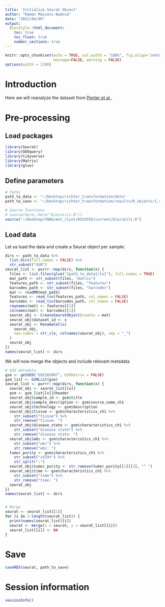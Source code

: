 ```yaml
---
title: 'Initialize Seurat Object'
author: "Ramon Massoni-Badosa"
date: "2021/04/09"
output: 
  BiocStyle::html_document:
    toc: true
    toc_float: true
    number_sections: true
---
```


```r
knitr::opts_chunk$set(echo = TRUE, out.width = "100%", fig.align='center', 
                      message=FALSE, warning = FALSE)
options(width = 1200)
```


# Introduction

Here we will reanalyze the dataset from [Penter et al.](https://cancerdiscovery.aacrjournals.org/content/11/12/3048).


# Pre-processing


## Load packages

```r
library(Seurat)
library(GEOquery)
library(tidyverse)
library(Matrix)
library(glue)
```


## Define parameters

```r
# Paths
path_to_data <- "~/Desktop/richter_transformation/data"
path_to_save <- "~/Desktop/richter_transformation/results/R_objects/1.seurat_obj_init_Penter2021.rds"

# Source functions
# source(here::here("bin/utils.R"))
source("~/Desktop/CNAG/mnt_clust/RICHTER/current/bin/utils.R")
```


## Load data

Let us load the data and create a Seurat object per sample: 

```r
dirs <- path_to_data %>%
  list.dirs(full.names = FALSE) %>%
  str_subset("GSM")
seurat_list <- purrr::map(dirs, function(x) {
  files <- list.files(glue("{path_to_data}/{x}"), full.names = TRUE)
  mat_path <- str_subset(files, "matrix")
  features_path <- str_subset(files, "features")
  barcodes_path <- str_subset(files, "barcodes")
  mat <- readMM(mat_path)
  features <- read_tsv(features_path, col_names = FALSE)
  barcodes <- read_tsv(barcodes_path, col_names = FALSE)
  rownames(mat) <- features[[2]]
  colnames(mat) <- barcodes[[1]]
  seurat_obj <- CreateSeuratObject(counts = mat)
  seurat_obj$dataset_id <- x
  seurat_obj <- RenameCells(
    seurat_obj,
    new.names = str_c(x, colnames(seurat_obj), sep = "_")
  )
  seurat_obj
})
names(seurat_list) <- dirs
```


We will now merge the objects and include relevant metadata

```r
# Add metadata
gse <- getGEO("GSE165087", GSEMatrix = FALSE)
gsm_list <- GSMList(gse)
seurat_list <- purrr::map(dirs, function(x) {
  seurat_obj <- seurat_list[[x]]
  gsm <- gsm_list[[x]]@header
  seurat_obj$sample_id <- gsm$title
  seurat_obj$sample_description <- gsm$source_name_ch1
  seurat_obj$technology <- gsm$description
  seurat_obj$tissue <- gsm$characteristics_ch1 %>%
    str_subset("tissue") %>%
    str_remove("tissue: ")
  seurat_obj$disease_state <- gsm$characteristics_ch1 %>%
    str_subset("disease state") %>%
    str_remove("disease state: ")
  seurat_obj$wbc <- gsm$characteristics_ch1 %>%
    str_subset("wbc") %>%
    str_remove("wbc: ")
  tumor_purity <- gsm$characteristics_ch1 %>%
    str_subset("cd19+") %>%
    str_split(":")
  seurat_obj$tumor_purity <- str_remove(tumor_purity[[1]][2], "^ ")
  seurat_obj$time <- gsm$characteristics_ch1 %>%
    str_subset("time") %>%
    str_remove("time: ") 
  seurat_obj
})
names(seurat_list) <- dirs


# Merge
seurat <- seurat_list[[1]]
for (i in 2:length(seurat_list)) {
  print(names(seurat_list)[i])
  seurat <- merge(x = seurat, y = seurat_list[[i]])
  seurat_list[[i]] <- NA
}
```


# Save

```r
saveRDS(seurat, path_to_save)
```


# Session information

```r
sessionInfo()
```

